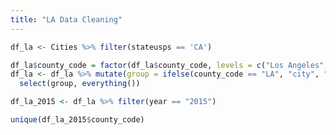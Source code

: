 ```yaml
---
title: "LA Data Cleaning"
---
```


```r
df_la <- Cities %>% filter(stateusps == 'CA')
```


```r
df_la$county_code = factor(df_la$county_code, levels = c("Los Angeles", "Orange", "Kern","Ventura", "San Bernardino"))
df_la <- df_la %>% mutate(group = ifelse(county_code == "LA", "city", "suburb")) %>%
  select(group, everything())
```


```r
df_la_2015 <- df_la %>% filter(year == "2015")
```


```r
unique(df_la_2015$county_code)
```

